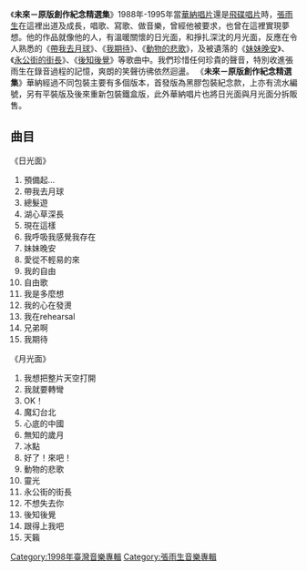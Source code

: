 {{Unreferenced|time=2012-01-30T12:18:16+00:00 }}
{{Album infobox | <!-- See Wikipedia:WikiProject_Albums -->
|  Name        = 未來－原版創作紀念精選集
|  Type        = [[精選輯|精選輯]]
|  Artist      = [[張雨生|張雨生]]
|  Cover       = NFutureOriginal-cover.gif
|  Background  = 
|  Released    = 1998年11月
|  Genre       = [[華語流行音樂|華語流行音樂]]
|  Label       = [[華納唱片|華納唱片]]
|  Last album  = [[華納國語超極品音色系列－張雨生國語精選16首|華納國語超極品音色系列－張雨生國語精選16首]]<br/>（1998）
|  This album  = '''未來－原版創作紀念精選集'''<br/>（1998）
|  Next album  = [[華納我愛經典系列－張雨生|華納我愛經典系列－張雨生]]<br/>（1999）
}}

《'''未來－原版創作紀念精選集'''》1988年-1995年當[[華納唱片|華納唱片]]還是[[飛碟唱片|飛碟唱片]]時，[[張雨生|張雨生]]在這裡出道及成長，唱歌、寫歌、做音樂，曾經他被要求，也曾在這裡實現夢想。他的作品就像他的人，有溫暖關懷的日光面，和掙扎深沈的月光面，反應在令人熟悉的《[[帶我去月球|帶我去月球]]》、《[[我期待|我期待]]》、《[[動物的悲歌|動物的悲歌]]》，及被遺落的《[[妹妹晚安|妹妹晚安]]》、《[[永公街的街長|永公街的街長]]》、《[[後知後覺|後知後覺]]》等歌曲中。我們珍惜任何珍貴的聲音，特別收進張雨生在錄音過程的記憶，爽朗的笑聲彷彿依然迴盪。
《'''未來－原版創作紀念精選集'''》華納經過不同包裝主要有多個版本，首發版為黑膠包裝紀念款，上亦有流水編號，另有平裝版及後來重新包裝鐵盒版，此外華納唱片也將日光面與月光面分拆販售。

== 曲目 ==

《日光面》
#預備起…      
#帶我去月球     
#總髮遊     
#湖心草深長
#現在這樣
#我呼吸我感覺我存在
#妹妹晚安
#愛從不輕易的來
#我的自由
#自由歌
#我是多麼想
#我的心在發燙
#我在rehearsal
#兄弟啊
#我期待

《月光面》
#我想把整片天空打開     
#我就要轉彎      
#OK！     
#魔幻台北
#心底的中國
#無知的歲月
#冰點
#好了！來吧！
#動物的悲歌
#靈光
#永公街的街長
#不想失去你
#後知後覺
#跟得上我吧
#天籟

{{張雨生}}
{{專輯小作品}}

[[Category:1998年臺灣音樂專輯|Category:1998年臺灣音樂專輯]]
[[Category:張雨生音樂專輯|Category:張雨生音樂專輯]]